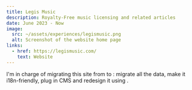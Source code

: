 ```yaml
---
title: Legis Music
description: Royalty-Free music licensing and related articles
date: June 2023 - Now
image:
  src: ~/assets/experiences/legismusic.png
  alt: Screenshot of the website home page
links:
  - href: https://legismusic.com/
    text: Website
---
```


I'm in charge of migrating this site from <TechPill id="wordpress" />
to <TechPill id="astro" />: migrate all the data, make it i18n-friendly,
plug in <TechPill id="tina" /> CMS and redesign it using <TechPill id="tailwind" />.
